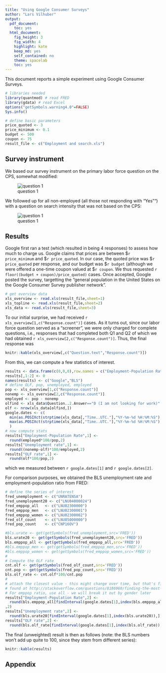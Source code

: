 ```yaml
---
title: "Using Google Consumer Surveys"
author: "Lars Vilhuber"
output:
  pdf_document:
    toc: yes
  html_document:
    fig_height: 3
    fig_width: 4
    highlight: kate
    keep_md: yes
    self_contained: no
    theme: spacelab
    toc: yes
---
```


This document reports a simple experiment using Google Consumer Surveys. 

```r
# libraries needed
library(quantmod) # read FRED
library(gdata) # read Excel
options("getSymbols.warning4.0"=FALSE)
Sys.info()
```

```r
# define basic parameters
price_quoted <- 3
price_minimum <- 0.1
budget <- 500
coupon <- 75
result_file <- c("Employment and search.xls")

```
Survey instrument
-----------------
We based our survey instrument on the primary labor force question on the CPS, somewhat modified:

![question 1](Selection_043.png)

We followed up for all non-employed (all those not responding with "Yes"") with a question on search intensity that was not based on the CPS:

![question 1](Selection_044.png)

Results
-------
Google first ran a test (which resulted in being 4 responses) to assess how much to charge us. Google claims that prices are between $`r price_minimum` and $`r price_quoted`. In our case, the quoted price was $`r price_quoted` per response, and our budget was $`r budget` (although we were offered a one-time coupon valued at $`r coupon`. We thus requested  `r floor((budget + coupon)/price_quoted)` cases. Once accepted, Google posted the survey, targetting the "general population in the United States on the Google Consumer Survey publisher network". 

```r
# get overview data
xls_overview <- read.xls(result_file,sheet=1)
xls_topline <- read.xls(result_file,sheet=2)
xls_data <- read.xls(result_file,sheet=3)
```
To our initial surprise, we had received `r xls_overview[1,c("Response.count")]` cases. As it turns out, since our labor force question served as a "screener", we were only charged for complete questions, i.e., responses that had completed both Q1 and Q2 of which we had obtained `r xls_overview[2,c("Response.count")]`. Thus, the final response was

```r
knitr::kable(xls_overview[,c("Question.text","Response.count")])
```

From this, we can compute a few statistics of interest. 
```r
results <- data.frame(c(0,0,0),row.names = c("Employment-Population Rate","Unemployment rate","OLF rate"))
results[,1:2] <- 0
names(results) <- c("Google","BLS")
# define OLF, pop, unemployed, employed
pop <- xls_overview[1,c("Response.count")]
nonemp <- xls_overview[2,c("Response.count")]
employed <- pop - nonemp
olfind <- xls_data$Question..2.Answer=="0 (I am not looking for work)"
olf <- nrow(xls_data[olfind,])
google.dates <- c(
  min(as.POSIXct(strptime(xls_data[,"Time..UTC."],"%Y-%m-%d %H:%M:%S"),tz="UTC")),
  max(as.POSIXct(strptime(xls_data[,"Time..UTC."],"%Y-%m-%d %H:%M:%S"),tz="UTC"))
  )
# now compute stats
results["Employment-Population Rate",1] <- 
  round(employed*100/pop,2)
results["Unemployment rate",1] <- 
  round((nonemp-olf)*100/employed,2)
results["OLF rate",1] <- 
  round(olf*100/pop,2)
```
which we measured between `r google.dates[1]` and `r google.dates[2]`.

For comparison purposes, we obtained the BLS unemployment rate and employment-population ratio from FRED:
```r
# define the series of interest
fred_unemployment <- c("UNRATENSA")
fred_unemployment20 <- c("LNU04000024")
fred_emppop_all   <- c("LNU02300000")
fred_emppop_men   <- c("LNU02300001")
fred_emppop_women <- c("LNU02300002")
fred_olf_count    <- c("LNU05000000")
fred_pop_count    <- c("CNP16OV")

#bls.urate <- get(getSymbols(fred_unemployment,src='FRED'))
bls.urate20 <- get(getSymbols(fred_unemployment20,src='FRED'))
bls.emppop_all <- get(getSymbols(fred_emppop_all,src='FRED'))
#bls.emppop_men <- get(getSymbols(fred_emppop_men,src='FRED'))
#bls.emppop_women <- get(getSymbols(fred_emppop_women,src='FRED'))
#
# Compute the OLF rate
cnt.olf <- get(getSymbols(fred_olf_count,src='FRED'))
cnt.pop <- get(getSymbols(fred_pop_count,src='FRED'))
bls.olf_rate <- cnt.olf*100/cnt.pop
#
# attach the closest value - this might change over time, but that's fine.
# found at http://stackoverflow.com/questions/8186960/finding-the-most-recent-observation-earlier-than-a-certain-timestamp-with-xts
# For emppop ratio, use all - we will break it out by gender later
results["Employment-Population Rate",2] <- 
  round(bls.emppop_all[findInterval(google.dates[1],index(bls.emppop_all)),]
,2)
results["Unemployment rate",2] <- 
  round(bls.urate20[findInterval(google.dates[1],index(bls.urate20)),],2)
results["OLF rate",2] <- 
  round(bls.olf_rate[findInterval(google.dates[1],index(bls.olf_rate)),],2)

```

The final (unweighted) result is then as follows (note: the BLS numbers won't add up quite to 100, since they stem from different series):

```r
knitr::kable(results)
```


Appendix
--------
```r
```
